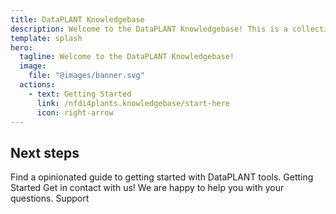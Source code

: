 ```yaml
---
title: DataPLANT Knowledgebase
description: Welcome to the DataPLANT Knowledgebase! This is a collection of resources to help you get started with the DataPLANT project.
template: splash
hero:
  tagline: Welcome to the DataPLANT Knowledgebase!
  image:
    file: "@images/banner.svg"
  actions:
    - text: Getting Started
      link: /nfdi4plants.knowledgebase/start-here
      icon: right-arrow
---
```



## Next steps

<CardGrid stagger>
	<Card title="Getting Started" icon="open-book">
		Find a opinionated guide to getting started with DataPLANT tools.
    <LinkButton
      href="/nfdi4plants.knowledgebase/start-here"
      variant="minimal"
      icon="right-caret"
      iconPlacement="start" 
    >
      Getting Started
    </LinkButton>
	</Card>
	<Card title="Ask for help" icon="comment-alt">
		Get in contact with us! We are happy to help you with your questions.
    <LinkButton
      href="https://nfdi4plants.github.io/support/"
      variant="minimal"
      icon="external"
      iconPlacement="start" 
    >
      Support
    </LinkButton>
	</Card>
</CardGrid>
